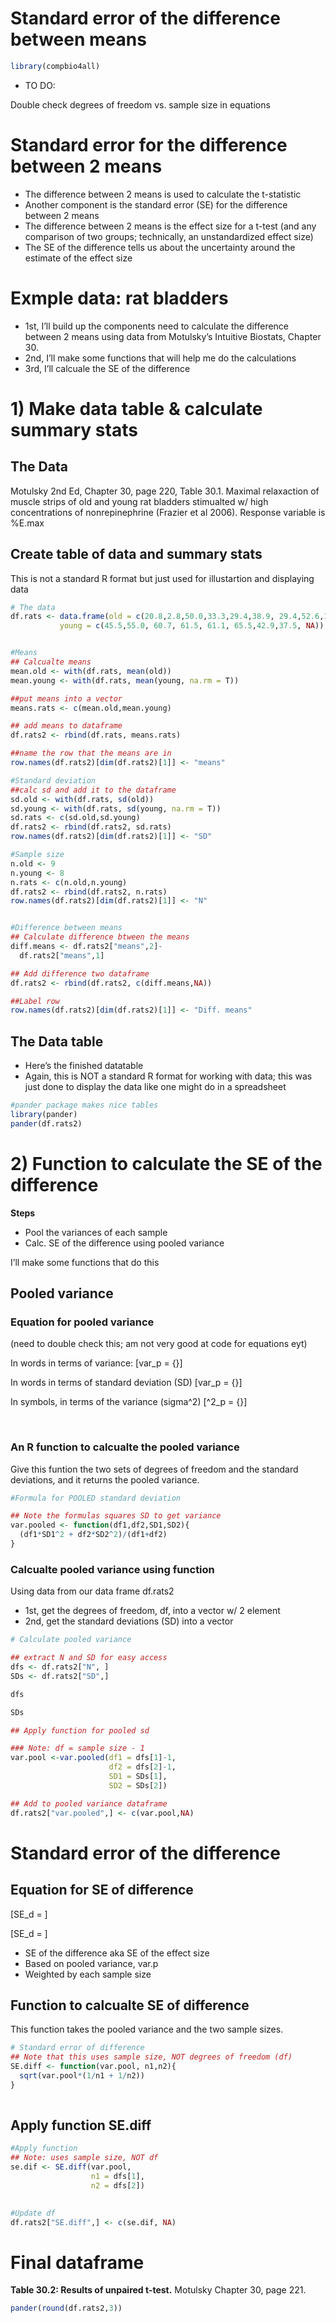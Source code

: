 # Standard error of the difference between means

```r
library(compbio4all)
```


* TO DO:

Double check degrees of freedom vs. sample size in equations


# Standard error for the difference between 2 means

* The difference between 2 means is used to calculate the t-statistic
* Another component is the standard error (SE) for the difference between 2 means
* The difference between 2 means is the effect size for a t-test (and any comparison of two groups; technically, an unstandardized effect size)
* The SE of the difference tells us about the uncertainty around the estimate of the effect size



# Exmple data: rat bladders

* 1st, I'll build up the components need to calculate the difference between 2 means using data from Motulsky's Intuitive Biostats, Chapter 30.
* 2nd, I'll make some functions that will help me do the calculations
* 3rd, I'll calcuale the SE of the difference

# 1) Make data table & calculate summary stats

## The Data

Motulsky 2nd Ed, Chapter 30, page 220, Table 30.1.  Maximal relaxaction of muscle strips of old and young rat bladders stimualted w/ high concentrations of nonrepinephrine (Frazier et al 2006).  Response variable is %E.max


## Create table of data and summary stats

This is not a standard R format but just used for illustartion and displaying data
```r
# The data
df.rats <- data.frame(old = c(20.8,2.8,50.0,33.3,29.4,38.9, 29.4,52.6,14.3),
           young = c(45.5,55.0, 60.7, 61.5, 61.1, 65.5,42.9,37.5, NA))


#Means
## Calcualte means
mean.old <- with(df.rats, mean(old))
mean.young <- with(df.rats, mean(young, na.rm = T))

##put means into a vector
means.rats <- c(mean.old,mean.young)

## add means to dataframe
df.rats2 <- rbind(df.rats, means.rats)

##name the row that the means are in
row.names(df.rats2)[dim(df.rats2)[1]] <- "means"

#Standard deviation
##calc sd and add it to the dataframe
sd.old <- with(df.rats, sd(old))
sd.young <- with(df.rats, sd(young, na.rm = T))
sd.rats <- c(sd.old,sd.young)
df.rats2 <- rbind(df.rats2, sd.rats)
row.names(df.rats2)[dim(df.rats2)[1]] <- "SD"

#Sample size
n.old <- 9
n.young <- 8
n.rats <- c(n.old,n.young)
df.rats2 <- rbind(df.rats2, n.rats)
row.names(df.rats2)[dim(df.rats2)[1]] <- "N"


#Difference between means
## Calculate difference btween the means
diff.means <- df.rats2["means",2]-
  df.rats2["means",1]

## Add difference two dataframe
df.rats2 <- rbind(df.rats2, c(diff.means,NA))

##Label row
row.names(df.rats2)[dim(df.rats2)[1]] <- "Diff. means"

```


## The Data table

* Here's the finished datatable
* Again, this is NOT a standard R format for working with data; this was just done to display the data like one might do in a spreadsheet

```r
#pander package makes nice tables
library(pander)
pander(df.rats2)
```


# 2) Function to calculate the SE of the difference

**Steps**

* Pool the variances of each sample
* Calc. SE of the difference using pooled variance

I'll make some functions that do this

## Pooled variance

### Equation for pooled variance

(need to double check this; am not very good at code for equations eyt)

In words in terms of variance:
\[var_p = {\frac{df_1*var_1 + df_2*var_2}{df_1 + df_2}}\]

In words in terms of standard deviation (SD)
\[var_p = {\frac{df_1*SD^2_1 + df_2*SD^2_2}{df_1 + df_2}}\]

In symbols, in terms of the variance (sigma^2)
\[\sigma^2_p = {\frac{df_1*\sigma^2_1 + df_2*\sigma^2_1}{df_1 + df_2}}\]

<br>

### An R function to calcualte the pooled variance

Give this funtion the two sets of degrees of freedom and the standard deviations, and it returns the pooled variance.

```r
#Formula for POOLED standard deviation

## Note the formulas squares SD to get variance
var.pooled <- function(df1,df2,SD1,SD2){
  (df1*SD1^2 + df2*SD2^2)/(df1+df2)
}

```


### Calcualte pooled variance using function

Using data from our data frame df.rats2

* 1st, get the degrees of freedom, df, into a vector w/ 2 element
* 2nd, get the standard deviations (SD) into a vector

```r
# Calculate pooled variance

## extract N and SD for easy access
dfs <- df.rats2["N", ]
SDs <- df.rats2["SD",]

dfs

SDs

## Apply function for pooled sd

### Note: df = sample size - 1
var.pool <-var.pooled(df1 = dfs[1]-1,
                      df2 = dfs[2]-1,
                      SD1 = SDs[1],
                      SD2 = SDs[2])

## Add to pooled variance dataframe
df.rats2["var.pooled",] <- c(var.pool,NA)

```



# Standard error of the difference

## Equation for SE of difference


\[SE_d = \sqrt{{var^2_p}(\frac{1}{n_1} + \frac{1}{n_2})} \]


\[SE_d = \sqrt{{\sigma_p^2}(\frac{1}{n_1} + \frac{1}{n_2})} \]

* SE of the difference aka SE of the effect size
* Based on pooled variance, var.p
* Weighted by each sample size


## Function to calcualte SE of difference

This function takes the pooled variance and the two sample sizes.

```r
# Standard error of difference
## Note that this uses sample size, NOT degrees of freedom (df)
SE.diff <- function(var.pool, n1,n2){
  sqrt(var.pool*(1/n1 + 1/n2))
}
  

```



## Apply function SE.diff
```r
#Apply function
## Note: uses sample size, NOT df
se.dif <- SE.diff(var.pool,
                  n1 = dfs[1],
                  n2 = dfs[2])  
  

#Update df
df.rats2["SE.diff",] <- c(se.dif, NA)

```


# Final dataframe

**Table 30.2: Results of unpaired t-test.** Motulsky Chapter 30, page 221.

```r
pander(round(df.rats2,3))
```

